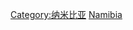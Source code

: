 {{Commons category|Subdivisions of Namibia}}
{{Catmore}}

[[Category:纳米比亚|Category:纳米比亚]]
[[Category:非洲國家行政區劃|Namibia]]